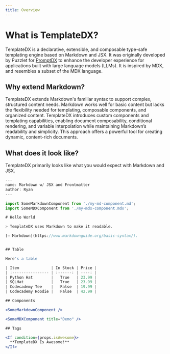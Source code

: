 ```yaml
---
title: Overview
---
```


# What is TemplateDX?

TemplateDX is a declarative, extensible, and composable type-safe templating engine based on Markdown and JSX.
It was originally developed by Puzzlet for [PromptDX](https://github.com/puzzlet-ai/promptdx)
to enhance the developer experience for applications built with large language models (LLMs). It is inspired by MDX,
and resembles a subset of the MDX language.

## Why extend Markdown?

TemplateDX extends Markdown's familiar syntax to support complex, structured content needs. 
Markdown works well for basic content but lacks the flexibility needed for templating, composable components, 
and organized content. TemplateDX introduces custom components and templating capabilities, enabling document composability, 
conditional rendering, and variable interpolation while maintaining Markdown’s readability and simplicity. 
This approach offers a powerful tool for creating dynamic, content-rich documents.

## What does it look like?

TemplateDX primarily looks like what you would expect with Markdown and JSX.

```jsx
---
name: Markdown w/ JSX and Frontmatter
author: Ryan
---

import SomeMarkdownComponent from './my-md-component.md';
import SomeMDXComponent from './my-mdx-component.mdx';

# Hello World

> TemplateDX uses Markdown to make it readable.

[— Markdown](https://www.markdownguide.org/basic-syntax/).


## Table

Here's a table

| Item              | In Stock | Price |
| :---------------- | :------: | ----: |
| Python Hat        |   True   | 23.99 |
| SQLHat            |   True   | 23.99 |
| Codecademy Tee    |   False  | 19.99 |
| Codecademy Hoodie |   False  | 42.99 |

## Components

<SomeMarkdownComponent />

<SomeMDXComponent title="Demo" />

## Tags

<If condition={props.isAwesome}>
  **TemplateDX Is Awesome!**
</If>
```

